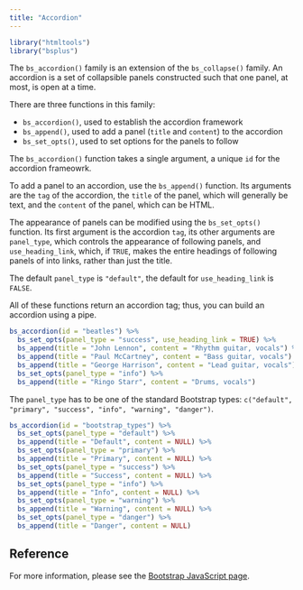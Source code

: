 ```yaml
---
title: "Accordion"
---
```


```r
library("htmltools")
library("bsplus")
```

The `bs_accordion()` family is an extension of the `bs_collapse()` family. An accordion is a set of collapsible panels constructed such that one panel, at most, is open at a time.

There are three functions in this family:

- `bs_accordion()`, used to establish the accordion framework
- `bs_append()`, used to add a panel (`title` and `content`) to the accordion
- `bs_set_opts()`, used to set options for the panels to follow

The `bs_accordion()` function takes a single argument, a unique `id` for the accordion frameowrk.

To add a panel to an accordion, use the `bs_append()` function. Its arguments are the `tag` of the accordion, the `title` of the panel, which will generally be text, and the `content` of the panel, which can be HTML.

The appearance of panels can be modified using the `bs_set_opts()` function. Its first argument is the accordion `tag`, its other arguments are `panel_type`, which controls the appearance of following panels, and `use_heading_link`, which, if `TRUE`, makes the entire headings of following panels of into links, rather than just the title. 

The default `panel_type` is `"default"`, the default for `use_heading_link` is `FALSE`.

All of these functions return an accordion tag; thus, you can build an accordion using a pipe.

```r
bs_accordion(id = "beatles") %>%
  bs_set_opts(panel_type = "success", use_heading_link = TRUE) %>%
  bs_append(title = "John Lennon", content = "Rhythm guitar, vocals") %>%
  bs_append(title = "Paul McCartney", content = "Bass guitar, vocals") %>%
  bs_append(title = "George Harrison", content = "Lead guitar, vocals") %>%
  bs_set_opts(panel_type = "info") %>%
  bs_append(title = "Ringo Starr", content = "Drums, vocals") 
```

The `panel_type` has to be one of the standard Bootstrap types: `c("default", "primary", "success", "info", "warning", "danger")`.

```r
bs_accordion(id = "bootstrap_types") %>%
  bs_set_opts(panel_type = "default") %>%
  bs_append(title = "Default", content = NULL) %>%
  bs_set_opts(panel_type = "primary") %>%
  bs_append(title = "Primary", content = NULL) %>%
  bs_set_opts(panel_type = "success") %>%
  bs_append(title = "Success", content = NULL) %>%
  bs_set_opts(panel_type = "info") %>%
  bs_append(title = "Info", content = NULL) %>%
  bs_set_opts(panel_type = "warning") %>%
  bs_append(title = "Warning", content = NULL) %>%
  bs_set_opts(panel_type = "danger") %>%
  bs_append(title = "Danger", content = NULL)
```

## Reference

For more information, please see the [Bootstrap JavaScript page](http://getbootstrap.com/docs/3.3/javascript/#collapse-example-accordion).

